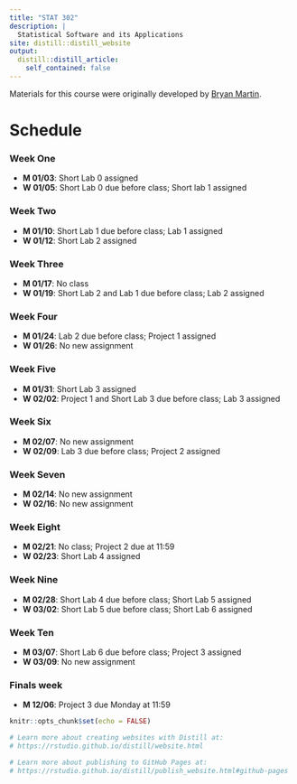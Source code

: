 ```yaml
---
title: "STAT 302"
description: |
  Statistical Software and its Applications
site: distill::distill_website
output:
  distill::distill_article:
    self_contained: false
---
```


Materials for this course were originally developed by [Bryan Martin](https://bryandmartin.github.io/STAT302/index.html).

# Schedule 

### Week One 

* **M 01/03**: Short Lab 0 assigned
* **W 01/05**: Short Lab 0 due before class; Short lab 1 assigned

### Week Two

* **M 01/10**: Short Lab 1 due before class; Lab 1 assigned 
* **W 01/12**: Short Lab 2 assigned 

### Week Three

* **M 01/17**: No class
* **W 01/19**: Short Lab 2 and Lab 1 due before class; Lab 2 assigned

### Week Four

* **M 01/24**: Lab 2 due before class; Project 1 assigned
* **W 01/26**: No new assignment

### Week Five

* **M 01/31**: Short Lab 3 assigned
* **W 02/02**: Project 1 and Short Lab 3 due before class; Lab 3 assigned

### Week Six

* **M 02/07**: No new assignment
* **W 02/09**: Lab 3 due before class; Project 2 assigned 

### Week Seven

* **M 02/14**: No new assignment
* **W 02/16**: No new assignment

### Week Eight

* **M 02/21**: No class; Project 2 due at 11:59
* **W 02/23**: Short Lab 4 assigned

### Week Nine

* **M 02/28**: Short Lab 4 due before class; Short Lab 5 assigned
* **W 03/02**: Short Lab 5 due before class; Short Lab 6 assigned

### Week Ten

* **M 03/07**: Short Lab 6 due before class; Project 3 assigned
* **W 03/09**: No new assignment

### Finals week 

* **M 12/06**: Project 3 due Monday at 11:59



```r
knitr::opts_chunk$set(echo = FALSE)

# Learn more about creating websites with Distill at:
# https://rstudio.github.io/distill/website.html

# Learn more about publishing to GitHub Pages at:
# https://rstudio.github.io/distill/publish_website.html#github-pages

```

